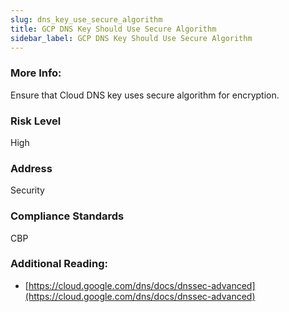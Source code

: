 ```yaml
---
slug: dns_key_use_secure_algorithm
title: GCP DNS Key Should Use Secure Algorithm
sidebar_label: GCP DNS Key Should Use Secure Algorithm
---
```


### More Info:

Ensure that Cloud DNS key uses secure algorithm for encryption.

### Risk Level

High

### Address

Security

### Compliance Standards

CBP

### Additional Reading:

- [https://cloud.google.com/dns/docs/dnssec-advanced](https://cloud.google.com/dns/docs/dnssec-advanced) 

